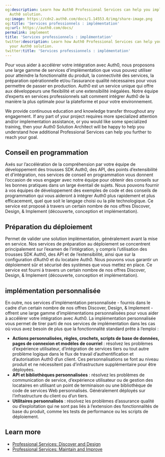 ```yaml
---
og:description: Learn how Auth0 Professional Services can help you implement your
  Auth0 solution.
og:image: https://cdn2.auth0.com/docs/1.14553.0/img/share-image.png
og:title: 'Services professionnels : implémentation'
og:url: https://auth0.com/docs/
permalink: implement
title: 'Services professionnels : implémentation'
twitter:description: Learn how Auth0 Professional Services can help you implement
  your Auth0 solution.
twitter:title: 'Services professionnels : implémentation'
---
```


Pour vous aider à accélérer votre intégration avec Auth0, nous proposons une large gamme de services d’implémentation que vous pouvez utiliser pour atteindre la fonctionnalité du produit, la connectivité des services, la préparation opérationnelle et/ou l’assurance qualité nécessaires pour vous permettre de passer en production. Auth0 est un service unique qui offre aux développeurs une flexibilité et une extensibilité inégalées. Notre équipe d’experts en services professionnels sait comment intégrer Auth0 de la manière la plus optimale pour la plateforme et pour votre environnement.

<Callout icon="file-lines" color="#0EA5E9" iconType="regular">

We provide continuous education and knowledge transfer throughout any engagement. If any part of your project requires more specialized attention and/or implementation assistance, or you would like some specialized training, then your Auth0 Solution Architect will be happy to help you understand how additional Professional Services can help you further to reach your goal.

</Callout>

## Conseil en programmation

Axés sur l’accélération de la compréhension par votre équipe de développement des trousses SDK Auth0, des API, des points d’extensibilité et d’intégration, nos services de conseil en programmation vous donnent l’occasion de vous engager avec notre équipe pour obtenir des conseils sur les bonnes pratiques dans un large éventail de sujets. Nous pouvons fournir à vos équipes de développement des exemples de code et des conseils de programmation qui vous aideront à intégrer Auth0 plus rapidement et plus efficacement, quel que soit le langage choisi ou la pile technologique. Ce service est proposé à travers un certain nombre de nos offres Discover, Design, & Implement (découverte, conception et implémentation).

## Préparation du déploiement

Permet de valider une solution implémentation, généralement avant la mise en service. Nos services de préparation au déploiement se concentrent principalement sur l’examen de l’intégration, y compris l’utilisation des trousses SDK Auth0, des API et de l’extensibilité, ainsi que sur la configuration d’Auth0 et du locataire Auth0. Nous pouvons vous garantir un déploiement sûr et sécurisé des systèmes que vous mettez en place. Ce service est fourni à travers un certain nombre de nos offres Discover, Design, & Implement (découverte, conception et implémentation).

## implémentation personnalisée

En outre, nos services d’implémentation personnalisée - fournis dans le cadre d’un certain nombre de nos offres Discover, Design, & Implement - offrent une large gamme d’implémentations personnalisées pour vous aider à accélérer votre intégration avec Auth0. La implémentation personnalisée vous permet de tirer parti de nos services de implémentation dans les cas où vous avez besoin de plus que la fonctionnalité standard prête à l’emploi :

* **Actions personnalisées, règles, crochets, scripts de base de données, pages de connexion et modèles de courriel** : résolvez les problèmes d’expérience utilisateur, d’intégration de services tiers ou tout autre problème logique dans le flux de travail d’authentification et d’autorisation Auth0 d’un client. Ces personnalisations se font au niveau produit et ne nécessitent pas d’infrastructure supplémentaire pour être déployées.
* **API et bibliothèques personnalisées** : résolvez les problèmes de communication de service, d’expérience utilisateur ou de gestion des locataires en utilisant un point de terminaison ou une bibliothèque de code de services Web personnalisés. Généralement déployés sur l’infrastructure du client ou d’un tiers.
* **Utilitaires personnalisés** : résolvez les problèmes d’assurance qualité ou d’exploitation qui ne sont pas liés à l’extension des fonctionnalités de base du produit, comme les tests de performance ou les scripts de déploiement.

## Learn more

* [Professional Services: Discover and Design](/docs/get-started/professional-services/discover-design)
* [Professional Services: Maintain and Improve](/docs/get-started/professional-services/maintain-improve)